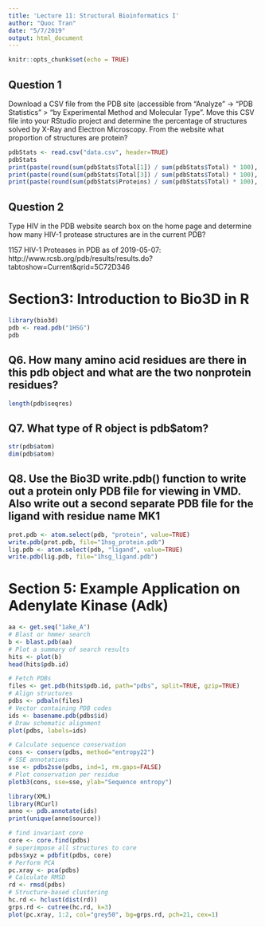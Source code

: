 ```yaml
---
title: 'Lecture 11: Structural Bioinformatics I'
author: "Quoc Tran"
date: "5/7/2019"
output: html_document
---
```


```r
knitr::opts_chunk$set(echo = TRUE)
```


## Question 1
Download a CSV file from the PDB site (accessible from “Analyze” -> “PDB Statistics” > “by Experimental Method and Molecular Type”. Move this CSV file into your RStudio project and determine the percentage of structures solved by X-Ray and Electron Microscopy. From the website what proportion of structures are protein?
```r
pdbStats <- read.csv("data.csv", header=TRUE)
pdbStats
print(paste(round(sum(pdbStats$Total[1]) / sum(pdbStats$Total) * 100), "% of structures are from X-Ray Crystallography"))
print(paste(round(sum(pdbStats$Total[3]) / sum(pdbStats$Total) * 100), "% of structures are from Electron Microscopy"))
print(paste(round(sum(pdbStats$Proteins) / sum(pdbStats$Total) * 100), "% of structures are proteins."))
```

## Question 2
Type HIV in the PDB website search box on the home page and determine how many HIV-1 protease structures are in the current PDB?

1157 HIV-1 Proteases in PDB as of 2019-05-07: http://www.rcsb.org/pdb/results/results.do?tabtoshow=Current&qrid=5C72D346

# Section3: Introduction to Bio3D in R

```r
library(bio3d)
pdb <- read.pdb("1HSG")
pdb
```

## Q6. How many amino acid residues are there in this pdb object and what are the two nonprotein residues?
```r
length(pdb$seqres)
```

## Q7. What type of R object is pdb$atom?

```r
str(pdb$atom)
dim(pdb$atom)
```

## Q8. Use the Bio3D write.pdb() function to write out a protein only PDB file for viewing in VMD. Also write out a second separate PDB file for the ligand with residue name MK1

```r
prot.pdb <- atom.select(pdb, "protein", value=TRUE)
write.pdb(prot.pdb, file="1hsg_protein.pdb")
lig.pdb <- atom.select(pdb, "ligand", value=TRUE)
write.pdb(lig.pdb, file="1hsg_ligand.pdb")
```


# Section 5: Example Application on Adenylate Kinase (Adk)
```r
aa <- get.seq("1ake_A")
# Blast or hmmer search
b <- blast.pdb(aa)
# Plot a summary of search results
hits <- plot(b)
head(hits$pdb.id)
```

```r
# Fetch PDBs
files <- get.pdb(hits$pdb.id, path="pdbs", split=TRUE, gzip=TRUE)
# Align structures
pdbs <- pdbaln(files)
# Vector containing PDB codes
ids <- basename.pdb(pdbs$id)
# Draw schematic alignment
plot(pdbs, labels=ids)
```

```r
# Calculate sequence conservation
cons <- conserv(pdbs, method="entropy22")
# SSE annotations
sse <- pdbs2sse(pdbs, ind=1, rm.gaps=FALSE)
# Plot conservation per residue
plotb3(cons, sse=sse, ylab="Sequence entropy")
```

```r
library(XML)
library(RCurl)
anno <- pdb.annotate(ids)
print(unique(anno$source))
```

```r
# find invariant core
core <- core.find(pdbs)
# superimpose all structures to core
pdbs$xyz = pdbfit(pdbs, core)
# Perform PCA
pc.xray <- pca(pdbs)
# Calculate RMSD
rd <- rmsd(pdbs)
# Structure-based clustering
hc.rd <- hclust(dist(rd))
grps.rd <- cutree(hc.rd, k=3)
plot(pc.xray, 1:2, col="grey50", bg=grps.rd, pch=21, cex=1)
```

